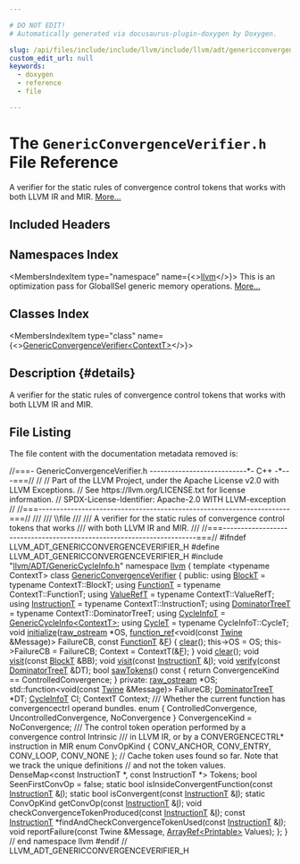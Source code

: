 ```yaml
---

# DO NOT EDIT!
# Automatically generated via docusaurus-plugin-doxygen by Doxygen.

slug: /api/files/include/include/llvm/include/llvm/adt/genericconvergenceverifier-h
custom_edit_url: null
keywords:
  - doxygen
  - reference
  - file

---
```





# The `GenericConvergenceVerifier.h` File Reference

<DoxygenPage pluginConfig={pluginConfig}>

A verifier for the static rules of convergence control tokens that works with both LLVM IR and MIR. <a href="#details">More...</a>

## Included Headers

<IncludesList>
<IncludesListItem
  filePath="llvm/ADT/GenericCycleInfo.h"
  permalink="/docs/api/files/include/include/llvm/include/llvm/adt/genericcycleinfo-h"
  isLocal="true" />
</IncludesList>

## Namespaces Index

<MembersIndex>

<MembersIndexItem
  type="namespace"
  name={<><a href="/docs/api/namespaces/llvm">llvm</a></>}>
This is an optimization pass for GlobalISel generic memory operations. <a href="/docs/api/namespaces/llvm/#details">More...</a>
</MembersIndexItem>

</MembersIndex>

## Classes Index

<MembersIndex>

<MembersIndexItem
  type="class"
  name={<><a href="/docs/api/classes/llvm/genericconvergenceverifier">GenericConvergenceVerifier&lt;ContextT&gt;</a></>}>
</MembersIndexItem>

</MembersIndex>

## Description {#details}

A verifier for the static rules of convergence control tokens that works with both LLVM IR and MIR.

## File Listing

The file content with the documentation metadata removed is:

<ProgramListing>

<Link id="l00001" /><CodeLine lineNumber="1"><span class="doxyHighlightComment">//===- GenericConvergenceVerifier.h ---------------------------&#42;- C++ -&#42;---===//</span></CodeLine>
<Link id="l00002" /><CodeLine lineNumber="2"><span class="doxyHighlightComment">//</span></CodeLine>
<Link id="l00003" /><CodeLine lineNumber="3"><span class="doxyHighlightComment">// Part of the LLVM Project, under the Apache License v2.0 with LLVM Exceptions.</span></CodeLine>
<Link id="l00004" /><CodeLine lineNumber="4"><span class="doxyHighlightComment">// See https://llvm.org/LICENSE.txt for license information.</span></CodeLine>
<Link id="l00005" /><CodeLine lineNumber="5"><span class="doxyHighlightComment">// SPDX-License-Identifier: Apache-2.0 WITH LLVM-exception</span></CodeLine>
<Link id="l00006" /><CodeLine lineNumber="6"><span class="doxyHighlightComment">//</span></CodeLine>
<Link id="l00007" /><CodeLine lineNumber="7"><span class="doxyHighlightComment">//===----------------------------------------------------------------------===//</span></CodeLine>
<Link id="l00008" /><CodeLine lineNumber="8"><span class="doxyHighlightComment">///</span></CodeLine>
<Link id="l00009" /><CodeLine lineNumber="9"><span class="doxyHighlightComment">/// \\file</span></CodeLine>
<Link id="l00010" /><CodeLine lineNumber="10"><span class="doxyHighlightComment">///</span></CodeLine>
<Link id="l00011" /><CodeLine lineNumber="11"><span class="doxyHighlightComment">/// A verifier for the static rules of convergence control tokens that works</span></CodeLine>
<Link id="l00012" /><CodeLine lineNumber="12"><span class="doxyHighlightComment">/// with both LLVM IR and MIR.</span></CodeLine>
<Link id="l00013" /><CodeLine lineNumber="13"><span class="doxyHighlightComment">///</span></CodeLine>
<Link id="l00014" /><CodeLine lineNumber="14"><span class="doxyHighlightComment">//===----------------------------------------------------------------------===//</span></CodeLine>
<Link id="l00015" /><CodeLine lineNumber="15"></CodeLine>
<Link id="l00016" /><CodeLine lineNumber="16"><span class="doxyHighlightPreprocessor">#ifndef LLVM&#95;ADT&#95;GENERICCONVERGENCEVERIFIER&#95;H</span></CodeLine>
<Link id="l00017" /><CodeLine lineNumber="17"><span class="doxyHighlightPreprocessor">#define LLVM&#95;ADT&#95;GENERICCONVERGENCEVERIFIER&#95;H</span></CodeLine>
<Link id="l00018" /><CodeLine lineNumber="18"></CodeLine>
<Link id="l00019" /><CodeLine lineNumber="19"><span class="doxyHighlightPreprocessor">#include &quot;<a href="/docs/api/files/include/include/llvm/include/llvm/adt/genericcycleinfo-h">llvm/ADT/GenericCycleInfo.h</a>&quot;</span></CodeLine>
<Link id="l00020" /><CodeLine lineNumber="20"></CodeLine>
<Link id="l00021" /><CodeLine lineNumber="21"><span class="doxyHighlightKeyword">namespace </span><span class="doxyHighlight"><a href="/docs/api/namespaces/llvm">llvm</a> &#123;</span></CodeLine>
<Link id="l00022" /><CodeLine lineNumber="22"></CodeLine>
<Link id="l00023" /><CodeLine lineNumber="23" lineLink="/docs/api/classes/llvm/genericconvergenceverifier"><span class="doxyHighlightKeyword">template</span><span class="doxyHighlight"> &lt;</span><span class="doxyHighlightKeyword">typename</span><span class="doxyHighlight"> ContextT&gt; </span><span class="doxyHighlightKeyword">class </span><span class="doxyHighlight"><a href="/docs/api/classes/llvm/genericconvergenceverifier">GenericConvergenceVerifier</a> &#123;</span></CodeLine>
<Link id="l00024" /><CodeLine lineNumber="24"><span class="doxyHighlightKeyword">public</span><span class="doxyHighlight">:</span></CodeLine>
<Link id="l00025" /><CodeLine lineNumber="25" lineLink="/docs/api/classes/llvm/genericconvergenceverifier/#a40c82b0838b9735f74113deb97536f44"><span class="doxyHighlight">  </span><span class="doxyHighlightKeyword">using </span><span class="doxyHighlight"><a href="/docs/api/classes/llvm/genericconvergenceverifier/#a40c82b0838b9735f74113deb97536f44">BlockT</a> = </span><span class="doxyHighlightKeyword">typename</span><span class="doxyHighlight"> ContextT::BlockT;</span></CodeLine>
<Link id="l00026" /><CodeLine lineNumber="26" lineLink="/docs/api/classes/llvm/genericconvergenceverifier/#a934c31f0eea274fcc8f52665b90ab592"><span class="doxyHighlight">  </span><span class="doxyHighlightKeyword">using </span><span class="doxyHighlight"><a href="/docs/api/classes/llvm/genericconvergenceverifier/#a934c31f0eea274fcc8f52665b90ab592">FunctionT</a> = </span><span class="doxyHighlightKeyword">typename</span><span class="doxyHighlight"> ContextT::FunctionT;</span></CodeLine>
<Link id="l00027" /><CodeLine lineNumber="27" lineLink="/docs/api/classes/llvm/genericconvergenceverifier/#aaaf1479c4894a7b9f26cd42e1bbd6234"><span class="doxyHighlight">  </span><span class="doxyHighlightKeyword">using </span><span class="doxyHighlight"><a href="/docs/api/classes/llvm/genericconvergenceverifier/#aaaf1479c4894a7b9f26cd42e1bbd6234">ValueRefT</a> = </span><span class="doxyHighlightKeyword">typename</span><span class="doxyHighlight"> ContextT::ValueRefT;</span></CodeLine>
<Link id="l00028" /><CodeLine lineNumber="28" lineLink="/docs/api/classes/llvm/genericconvergenceverifier/#a0ea0ad7fef4739e0c788e5122c5e1448"><span class="doxyHighlight">  </span><span class="doxyHighlightKeyword">using </span><span class="doxyHighlight"><a href="/docs/api/classes/llvm/genericconvergenceverifier/#a0ea0ad7fef4739e0c788e5122c5e1448">InstructionT</a> = </span><span class="doxyHighlightKeyword">typename</span><span class="doxyHighlight"> ContextT::InstructionT;</span></CodeLine>
<Link id="l00029" /><CodeLine lineNumber="29" lineLink="/docs/api/classes/llvm/genericconvergenceverifier/#a100024edbe43ce10b4d5897406e8be92"><span class="doxyHighlight">  </span><span class="doxyHighlightKeyword">using </span><span class="doxyHighlight"><a href="/docs/api/classes/llvm/genericconvergenceverifier/#a100024edbe43ce10b4d5897406e8be92">DominatorTreeT</a> = </span><span class="doxyHighlightKeyword">typename</span><span class="doxyHighlight"> ContextT::DominatorTreeT;</span></CodeLine>
<Link id="l00030" /><CodeLine lineNumber="30" lineLink="/docs/api/classes/llvm/genericconvergenceverifier/#ac01bd5a56790aa18debb140abd8e9836"><span class="doxyHighlight">  </span><span class="doxyHighlightKeyword">using </span><span class="doxyHighlight"><a href="/docs/api/classes/llvm/genericconvergenceverifier/#ac01bd5a56790aa18debb140abd8e9836">CycleInfoT</a> = <a href="/docs/api/classes/llvm/genericcycleinfo">GenericCycleInfo&lt;ContextT&gt;</a>;</span></CodeLine>
<Link id="l00031" /><CodeLine lineNumber="31" lineLink="/docs/api/classes/llvm/genericconvergenceverifier/#a870002409cfaf0f244f05f26424b3afc"><span class="doxyHighlight">  </span><span class="doxyHighlightKeyword">using </span><span class="doxyHighlight"><a href="/docs/api/classes/llvm/genericconvergenceverifier/#a870002409cfaf0f244f05f26424b3afc">CycleT</a> = </span><span class="doxyHighlightKeyword">typename</span><span class="doxyHighlight"> CycleInfoT::CycleT;</span></CodeLine>
<Link id="l00032" /><CodeLine lineNumber="32"></CodeLine>
<Link id="l00033" /><CodeLine lineNumber="33" lineLink="/docs/api/classes/llvm/genericconvergenceverifier/#a2cad404194cb6100350d010a9ab4aa7b"><span class="doxyHighlight">  </span><span class="doxyHighlightKeywordType">void</span><span class="doxyHighlight"> <a href="/docs/api/classes/llvm/genericconvergenceverifier/#a2cad404194cb6100350d010a9ab4aa7b">initialize</a>(<a href="/docs/api/classes/llvm/raw-ostream">raw&#95;ostream</a> &#42;OS,</span></CodeLine>
<Link id="l00034" /><CodeLine lineNumber="34"><span class="doxyHighlight">                  <a href="/docs/api/classes/llvm/function-ref">function&#95;ref</a>&lt;</span><span class="doxyHighlightKeywordType">void</span><span class="doxyHighlight">(</span><span class="doxyHighlightKeyword">const</span><span class="doxyHighlight"> <a href="/docs/api/classes/llvm/twine">Twine</a> &amp;Message)&gt; FailureCB,</span></CodeLine>
<Link id="l00035" /><CodeLine lineNumber="35"><span class="doxyHighlight">                  </span><span class="doxyHighlightKeyword">const</span><span class="doxyHighlight"> <a href="/docs/api/classes/llvm/genericconvergenceverifier/#a934c31f0eea274fcc8f52665b90ab592">FunctionT</a> &amp;<a href="/docs/api/files/lib/lib/support/md5-cpp/#a96d73bbd7af15cb1fc38c3f4a3bd82e9">F</a>) &#123;</span></CodeLine>
<Link id="l00036" /><CodeLine lineNumber="36"><span class="doxyHighlight">    <a href="/docs/api/classes/llvm/genericconvergenceverifier/#ae9f8e59fb3ae365c4c016660a893dbc4">clear</a>();</span></CodeLine>
<Link id="l00037" /><CodeLine lineNumber="37"><span class="doxyHighlight">    this-&gt;OS = OS;</span></CodeLine>
<Link id="l00038" /><CodeLine lineNumber="38"><span class="doxyHighlight">    this-&gt;FailureCB = FailureCB;</span></CodeLine>
<Link id="l00039" /><CodeLine lineNumber="39"><span class="doxyHighlight">    Context = ContextT(&amp;<a href="/docs/api/files/lib/lib/support/md5-cpp/#a96d73bbd7af15cb1fc38c3f4a3bd82e9">F</a>);</span></CodeLine>
<Link id="l00040" /><CodeLine lineNumber="40"><span class="doxyHighlight">  &#125;</span></CodeLine>
<Link id="l00041" /><CodeLine lineNumber="41"></CodeLine>
<Link id="l00042" /><CodeLine lineNumber="42" lineLink="/docs/api/classes/llvm/genericconvergenceverifier/#ae9f8e59fb3ae365c4c016660a893dbc4"><span class="doxyHighlight">  </span><span class="doxyHighlightKeywordType">void</span><span class="doxyHighlight"> <a href="/docs/api/classes/llvm/genericconvergenceverifier/#ae9f8e59fb3ae365c4c016660a893dbc4">clear</a>();</span></CodeLine>
<Link id="l00043" /><CodeLine lineNumber="43" lineLink="/docs/api/classes/llvm/genericconvergenceverifier/#ac0b5a1f3e83cf95798dc939ba51d4fe4"><span class="doxyHighlight">  </span><span class="doxyHighlightKeywordType">void</span><span class="doxyHighlight"> <a href="/docs/api/classes/llvm/genericconvergenceverifier/#ac0b5a1f3e83cf95798dc939ba51d4fe4">visit</a>(</span><span class="doxyHighlightKeyword">const</span><span class="doxyHighlight"> <a href="/docs/api/classes/llvm/genericconvergenceverifier/#a40c82b0838b9735f74113deb97536f44">BlockT</a> &amp;BB);</span></CodeLine>
<Link id="l00044" /><CodeLine lineNumber="44" lineLink="/docs/api/classes/llvm/genericconvergenceverifier/#ac7c809ed5719c60771ad3a8b6531eb70"><span class="doxyHighlight">  </span><span class="doxyHighlightKeywordType">void</span><span class="doxyHighlight"> <a href="/docs/api/classes/llvm/genericconvergenceverifier/#ac7c809ed5719c60771ad3a8b6531eb70">visit</a>(</span><span class="doxyHighlightKeyword">const</span><span class="doxyHighlight"> <a href="/docs/api/classes/llvm/genericconvergenceverifier/#a0ea0ad7fef4739e0c788e5122c5e1448">InstructionT</a> &amp;<a href="/docs/api/files/lib/lib/support/md5-cpp/#ac0eafdc9ee161b71e7af98af736952fd">I</a>);</span></CodeLine>
<Link id="l00045" /><CodeLine lineNumber="45" lineLink="/docs/api/classes/llvm/genericconvergenceverifier/#aa4780afea204d004b4ce95dd76dbca7f"><span class="doxyHighlight">  </span><span class="doxyHighlightKeywordType">void</span><span class="doxyHighlight"> <a href="/docs/api/classes/llvm/genericconvergenceverifier/#aa4780afea204d004b4ce95dd76dbca7f">verify</a>(</span><span class="doxyHighlightKeyword">const</span><span class="doxyHighlight"> <a href="/docs/api/classes/llvm/genericconvergenceverifier/#a100024edbe43ce10b4d5897406e8be92">DominatorTreeT</a> &amp;DT);</span></CodeLine>
<Link id="l00046" /><CodeLine lineNumber="46"></CodeLine>
<Link id="l00047" /><CodeLine lineNumber="47" lineLink="/docs/api/classes/llvm/genericconvergenceverifier/#a9c5011d0e4fb9f7947411957bc8854c5"><span class="doxyHighlight">  </span><span class="doxyHighlightKeywordType">bool</span><span class="doxyHighlight"> <a href="/docs/api/classes/llvm/genericconvergenceverifier/#a9c5011d0e4fb9f7947411957bc8854c5">sawTokens</a>()</span><span class="doxyHighlightKeyword"> const </span><span class="doxyHighlight">&#123; </span><span class="doxyHighlightKeywordFlow">return</span><span class="doxyHighlight"> ConvergenceKind == ControlledConvergence; &#125;</span></CodeLine>
<Link id="l00048" /><CodeLine lineNumber="48"></CodeLine>
<Link id="l00049" /><CodeLine lineNumber="49"><span class="doxyHighlightKeyword">private</span><span class="doxyHighlight">:</span></CodeLine>
<Link id="l00050" /><CodeLine lineNumber="50"><span class="doxyHighlight">  <a href="/docs/api/classes/llvm/raw-ostream">raw&#95;ostream</a> &#42;OS;</span></CodeLine>
<Link id="l00051" /><CodeLine lineNumber="51"><span class="doxyHighlight">  std::function&lt;void(</span><span class="doxyHighlightKeyword">const</span><span class="doxyHighlight"> <a href="/docs/api/classes/llvm/twine">Twine</a> &amp;Message)&gt; FailureCB;</span></CodeLine>
<Link id="l00052" /><CodeLine lineNumber="52"><span class="doxyHighlight">  <a href="/docs/api/classes/llvm/genericconvergenceverifier/#a100024edbe43ce10b4d5897406e8be92">DominatorTreeT</a> &#42;DT;</span></CodeLine>
<Link id="l00053" /><CodeLine lineNumber="53"><span class="doxyHighlight">  <a href="/docs/api/classes/llvm/genericconvergenceverifier/#ac01bd5a56790aa18debb140abd8e9836">CycleInfoT</a> CI;</span></CodeLine>
<Link id="l00054" /><CodeLine lineNumber="54"><span class="doxyHighlight">  ContextT Context;</span></CodeLine>
<Link id="l00055" /><CodeLine lineNumber="55"></CodeLine>
<Link id="l00056" /><CodeLine lineNumber="56"><span class="doxyHighlightComment">  /// Whether the current function has convergencectrl operand bundles.</span></CodeLine>
<Link id="l00057" /><CodeLine lineNumber="57"><span class="doxyHighlight">  </span><span class="doxyHighlightKeyword">enum</span><span class="doxyHighlight"> &#123;</span></CodeLine>
<Link id="l00058" /><CodeLine lineNumber="58"><span class="doxyHighlight">    ControlledConvergence,</span></CodeLine>
<Link id="l00059" /><CodeLine lineNumber="59"><span class="doxyHighlight">    UncontrolledConvergence,</span></CodeLine>
<Link id="l00060" /><CodeLine lineNumber="60"><span class="doxyHighlight">    NoConvergence</span></CodeLine>
<Link id="l00061" /><CodeLine lineNumber="61"><span class="doxyHighlight">  &#125; ConvergenceKind = NoConvergence;</span></CodeLine>
<Link id="l00062" /><CodeLine lineNumber="62"></CodeLine>
<Link id="l00063" /><CodeLine lineNumber="63"><span class="doxyHighlightComment">  /// The control token operation performed by a convergence control Intrinsic</span></CodeLine>
<Link id="l00064" /><CodeLine lineNumber="64"><span class="doxyHighlightComment">  /// in LLVM IR, or by a CONVERGENCECTRL&#42; instruction in MIR</span></CodeLine>
<Link id="l00065" /><CodeLine lineNumber="65"><span class="doxyHighlight">  </span><span class="doxyHighlightKeyword">enum</span><span class="doxyHighlight"> ConvOpKind &#123; CONV&#95;ANCHOR, CONV&#95;ENTRY, CONV&#95;LOOP, CONV&#95;NONE &#125;;</span></CodeLine>
<Link id="l00066" /><CodeLine lineNumber="66"></CodeLine>
<Link id="l00067" /><CodeLine lineNumber="67"><span class="doxyHighlight">  </span><span class="doxyHighlightComment">// Cache token uses found so far. Note that we track the unique definitions</span></CodeLine>
<Link id="l00068" /><CodeLine lineNumber="68"><span class="doxyHighlight">  </span><span class="doxyHighlightComment">// and not the token values.</span></CodeLine>
<Link id="l00069" /><CodeLine lineNumber="69"><span class="doxyHighlight">  DenseMap&lt;const InstructionT &#42;, const InstructionT &#42;&gt; Tokens;</span></CodeLine>
<Link id="l00070" /><CodeLine lineNumber="70"></CodeLine>
<Link id="l00071" /><CodeLine lineNumber="71"><span class="doxyHighlight">  </span><span class="doxyHighlightKeywordType">bool</span><span class="doxyHighlight"> SeenFirstConvOp = </span><span class="doxyHighlightKeyword">false</span><span class="doxyHighlight">;</span></CodeLine>
<Link id="l00072" /><CodeLine lineNumber="72"></CodeLine>
<Link id="l00073" /><CodeLine lineNumber="73"><span class="doxyHighlight">  </span><span class="doxyHighlightKeyword">static</span><span class="doxyHighlight"> </span><span class="doxyHighlightKeywordType">bool</span><span class="doxyHighlight"> isInsideConvergentFunction(</span><span class="doxyHighlightKeyword">const</span><span class="doxyHighlight"> <a href="/docs/api/classes/llvm/genericconvergenceverifier/#a0ea0ad7fef4739e0c788e5122c5e1448">InstructionT</a> &amp;<a href="/docs/api/files/lib/lib/support/md5-cpp/#ac0eafdc9ee161b71e7af98af736952fd">I</a>);</span></CodeLine>
<Link id="l00074" /><CodeLine lineNumber="74"><span class="doxyHighlight">  </span><span class="doxyHighlightKeyword">static</span><span class="doxyHighlight"> </span><span class="doxyHighlightKeywordType">bool</span><span class="doxyHighlight"> isConvergent(</span><span class="doxyHighlightKeyword">const</span><span class="doxyHighlight"> <a href="/docs/api/classes/llvm/genericconvergenceverifier/#a0ea0ad7fef4739e0c788e5122c5e1448">InstructionT</a> &amp;<a href="/docs/api/files/lib/lib/support/md5-cpp/#ac0eafdc9ee161b71e7af98af736952fd">I</a>);</span></CodeLine>
<Link id="l00075" /><CodeLine lineNumber="75"><span class="doxyHighlight">  </span><span class="doxyHighlightKeyword">static</span><span class="doxyHighlight"> ConvOpKind getConvOp(</span><span class="doxyHighlightKeyword">const</span><span class="doxyHighlight"> <a href="/docs/api/classes/llvm/genericconvergenceverifier/#a0ea0ad7fef4739e0c788e5122c5e1448">InstructionT</a> &amp;<a href="/docs/api/files/lib/lib/support/md5-cpp/#ac0eafdc9ee161b71e7af98af736952fd">I</a>);</span></CodeLine>
<Link id="l00076" /><CodeLine lineNumber="76"><span class="doxyHighlight">  </span><span class="doxyHighlightKeywordType">void</span><span class="doxyHighlight"> checkConvergenceTokenProduced(</span><span class="doxyHighlightKeyword">const</span><span class="doxyHighlight"> <a href="/docs/api/classes/llvm/genericconvergenceverifier/#a0ea0ad7fef4739e0c788e5122c5e1448">InstructionT</a> &amp;<a href="/docs/api/files/lib/lib/support/md5-cpp/#ac0eafdc9ee161b71e7af98af736952fd">I</a>);</span></CodeLine>
<Link id="l00077" /><CodeLine lineNumber="77"><span class="doxyHighlight">  </span><span class="doxyHighlightKeyword">const</span><span class="doxyHighlight"> <a href="/docs/api/classes/llvm/genericconvergenceverifier/#a0ea0ad7fef4739e0c788e5122c5e1448">InstructionT</a> &#42;findAndCheckConvergenceTokenUsed(</span><span class="doxyHighlightKeyword">const</span><span class="doxyHighlight"> <a href="/docs/api/classes/llvm/genericconvergenceverifier/#a0ea0ad7fef4739e0c788e5122c5e1448">InstructionT</a> &amp;<a href="/docs/api/files/lib/lib/support/md5-cpp/#ac0eafdc9ee161b71e7af98af736952fd">I</a>);</span></CodeLine>
<Link id="l00078" /><CodeLine lineNumber="78"></CodeLine>
<Link id="l00079" /><CodeLine lineNumber="79"><span class="doxyHighlight">  </span><span class="doxyHighlightKeywordType">void</span><span class="doxyHighlight"> reportFailure(</span><span class="doxyHighlightKeyword">const</span><span class="doxyHighlight"> Twine &amp;Message, <a href="/docs/api/namespaces/llvm/#ab9c6b351507d3c0730f4290919d43a12">ArrayRef&lt;Printable&gt;</a> Values);</span></CodeLine>
<Link id="l00080" /><CodeLine lineNumber="80"><span class="doxyHighlight">&#125;;</span></CodeLine>
<Link id="l00081" /><CodeLine lineNumber="81"></CodeLine>
<Link id="l00082" /><CodeLine lineNumber="82"><span class="doxyHighlight">&#125; </span><span class="doxyHighlightComment">// end namespace llvm</span></CodeLine>
<Link id="l00083" /><CodeLine lineNumber="83"></CodeLine>
<Link id="l00084" /><CodeLine lineNumber="84"><span class="doxyHighlightPreprocessor">#endif </span><span class="doxyHighlightComment">// LLVM&#95;ADT&#95;GENERICCONVERGENCEVERIFIER&#95;H</span></CodeLine>

</ProgramListing>


</DoxygenPage>
